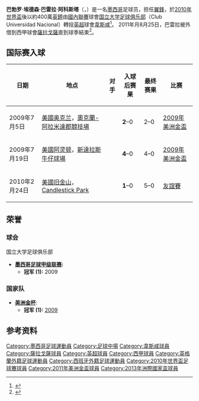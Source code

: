 {{noteTA|G1=足球|G2=EPL
}}
{{Infobox football biography 2
| playername          = 巴勃罗·巴雷拉<br>''Pablo Barrera''
| image               = [[File:BarreraWHU21082010.jpg|220 px]]
| caption             = 
| fullname            = Pablo Edson Barrera Acosta    
| dateofbirth         = {{birth date and age|1987|06|21}}  
| cityofbirth         = [[塔兰潘特拉_(巴兹)|塔兰潘特拉]]
| countryofbirth      = [[墨西哥|墨西哥]]
| height              = {{height|m=1.75}}
| position            = [[中場#翼鋒|翼鋒]]
| currentclub         = [[西汉姆联足球俱乐部|韋斯咸]]
| clubnumber          = 12
| youthyears1         = 
| youthclubs1         = 
| years1              = 2005–2010
| clubs1              = [[国立大学足球俱乐部|国立大学足球俱乐部]]
| caps1               = 85
| goals1              = 18
| years2              = 2010-
| clubs2              = [[西汉姆联足球俱乐部|韋斯咸]]
| caps2               = 15
| goals2              = 0
| years3              = 2011-
| clubs3              = → [[皇家薩拉戈薩|薩拉戈薩]]
| caps3               = 16
| goals3              = 1
| totalcaps           = 
| totalgoals          = 
| nationalyears1      = 2007
| nationalteam1       = [[墨西哥20岁以下国家足球队|墨西哥U-20]]
| nationalcaps1       = 5
| nationalgoals1      = 2
| nationalyears2      = 2007–
| nationalteam2       = [[墨西哥国家足球队|墨西哥]]
| nationalcaps2       = 43
| nationalgoals2      = 6
| medaltemplates      = 
| club-update         = 2012年1月17日 (二)
| nationalteam-update = 2011年11月11日 (五)
}}
'''巴勃罗·埃德森·巴雷拉·阿科斯塔'''（{{lang-es|'''Pablo Edson Barrera Acosta'''}}，{{bd|1987年|6月21日|||B}}）是一名[[墨西哥|墨西哥]]足球员，担任[[中場#翼鋒|翼鋒]]，於[[2010年世界盃足球賽|2010年世界盃]]後以約400萬[[英鎊|英鎊]]由[[墨西哥足球甲级联赛|國內聯賽]]球會[[国立大学足球俱乐部|国立大学足球俱乐部]]（Club Universidad Nacional）轉投[[英超|英超]]球會[[西汉姆联足球俱乐部|韋斯咸]]<ref>{{cite news |language=en |url=http://www.skysports.com/story/0,19528,12875_6254512,00.html |title=Pumas confirm West Ham deal |publisher=Sky Sports |date=2010-07-10 |accessdate=2010-07-12 |archive-date=2010-10-06 |archive-url=https://web.archive.org/web/20101006203720/http://www.skysports.com/story/0,19528,12875_6254512,00.html |dead-url=no }}</ref></small>。
2011年月8月25日，巴雷拉被外借到西甲球會[[皇家薩拉戈薩|薩拉戈薩]]直到球季結束<ref>{{cite news
 |date=2011-08-26 
 |url=http://www.whufc.com/articles/20110825/barrera-loaned-out_2236884_2430871 
 |title=Barrera loaned out 
 |publisher=www.whufc.com 
 |accessdate=2008-08-26 
 |deadurl=yes 
 |archiveurl=https://web.archive.org/web/20120308152545/http://www.whufc.com/articles/20110825/barrera-loaned-out_2236884_2430871 
 |archivedate=2012-03-08 
}}</ref>。

==国际赛入球==
{| class="wikitable"
! 日期 !! 地点 !! 对手 !! 入球后赛果 !! 最终赛果 !! 比赛
|-
| 2009年7月5日 || [[美國|美國]][[奥克兰_(加利福尼亚州)|奥克兰]]，[[奧克蘭-阿拉米達郡競技場|奧克蘭-阿拉米達郡競技場]] || {{fb|NIC}} || '''2'''–0 || 2–0 || [[2009年美洲金盃|2009年美洲金盃]]
|- 
| 2009年7月19日 || [[美國|美國]][[阿灵顿_(得克萨斯州)|阿灵顿]]，[[新達拉斯牛仔球場|新達拉斯牛仔球場]] || {{fb|HAI}} || '''4'''–0 || 4–0 || [[2009年美洲金盃|2009年美洲金盃]]
|- 
| 2010年2月24日 || [[美國|美國]][[旧金山|旧金山]]，[[Candlestick_Park|Candlestick Park]] || {{fb|BOL}} || '''1'''–0 || 5–0 || [[友誼賽|友誼賽]]
|}

==荣誉==
===球会===
;国立大学足球俱乐部
*'''[[墨西哥足球甲级联赛|墨西哥足球甲级联赛]]:''' 
**'''冠军 (1):''' 2009

===国家队===
*'''[[美洲金杯|美洲金杯]]''':
**'''冠军 (1):''' [[2009年美洲金盃|2009]]

==参考资料==
{{reflist}}

{{2010年世界杯足球赛墨西哥参赛名单}}
{{2013年聯合會盃墨西哥參賽名單}}

{{DEFAULTSORT:Barrera, Pablo}}
[[Category:墨西哥足球運動員|Category:墨西哥足球運動員]]
[[Category:足球中場|Category:足球中場]]
[[Category:韋斯咸球員|Category:韋斯咸球員]]
[[Category:薩拉戈薩球員|Category:薩拉戈薩球員]]
[[Category:英超球員|Category:英超球員]]
[[Category:西甲球員|Category:西甲球員]]
[[Category:英格蘭外籍足球運動員|Category:英格蘭外籍足球運動員]]
[[Category:西班牙外籍足球運動員|Category:西班牙外籍足球運動員]]
[[Category:2010年世界盃足球賽球員|Category:2010年世界盃足球賽球員]]
[[Category:2011年美洲金盃球員|Category:2011年美洲金盃球員]]
[[Category:2013年洲際國家盃球員|Category:2013年洲際國家盃球員]]